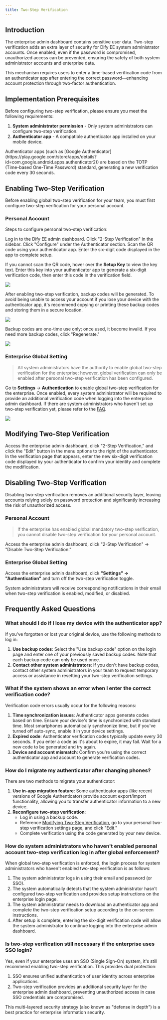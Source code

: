 ```yaml
---
title: Two-Step Verification
---
```


## Introduction

The enterprise admin dashboard contains sensitive user data. Two-step verification adds an extra layer of security for Dify EE system administrator accounts. Once enabled, even if the password is compromised, unauthorized access can be prevented, ensuring the safety of both system administrator accounts and enterprise data.

This mechanism requires users to enter a time-based verification code from an authenticator app after entering the correct password—enhancing account protection through two-factor authentication.

## Implementation Prerequisites

Before configuring two-step verification, please ensure you meet the following requirements:

1. **System administrator permission** - Only system administrators can configure two-step verification.
2. **Authenticator app** - A compatible authenticator app installed on your mobile device.

<Info>
Authenticator apps (such as [Google Authenticator](https://play.google.com/store/apps/details?id=com.google.android.apps.authenticator2)) are based on the TOTP (Time-based One-Time Password) standard, generating a new verification code every 30 seconds.
</Info>

## Enabling Two-Step Verification

Before enabling global two-step verification for your team, you must first configure two-step verification for your personal account.

### Personal Account

Steps to configure personal two-step verification:

<Steps>
  <Step title="Access Admin Dashboard">
    Log in to the Dify EE admin dashboard.
  </Step>
  <Step title="Open 2-Step Verification Settings">
    Click "2-Step Verification" in the sidebar.
  </Step>
  <Step title="Configure Authenticator">
    Click "Configure" under the Authenticator section.
  </Step>
  <Step title="Scan QR Code">
    Scan the QR code using your authenticator app.
  </Step>
  <Step title="Enter Verification Code">
    Enter the six-digit code displayed in the app to complete setup.
  </Step>
</Steps>

If you cannot scan the QR code, hover over the **Setup Key** to view the key text. Enter this key into your authenticator app to generate a six-digit verification code, then enter this code in the verification field.

![](https://assets-docs.dify.ai/2025/04/fd6b474384081f4079aa453c45c07562.png)

After enabling two-step verification, backup codes will be generated. To avoid being unable to access your account if you lose your device with the authenticator app, it's recommend copying or printing these backup codes and storing them in a secure location.

![](https://assets-docs.dify.ai/2025/04/2c88c1492bf9a079df9ad4a25e1923ac.png)

Backup codes are one-time use only; once used, it become invalid. If you need more backup codes, click "Regenerate."

![](https://assets-docs.dify.ai/2025/04/8313cf497c66cfef7dee2a4ae816c32b.png)

### Enterprise Global Setting

> All system administrators have the authority to enable global two-step verification for the enterprise; however, global verification can only be enabled after personal two-step verification has been configured.

Go to **Settings** → **Authentication** to enable global two-step verification for the enterprise. Once enabled, every system administrator will be required to provide an additional verification code when logging into the enterprise admin dashboard. If there are system administrators who haven't set up two-step verification yet, please refer to the [FAQ](#how-do-system-administrators-who-haven’t-enabled-personal-account-two-step-verification-log-in-after-global-enforcement%3F).

![](https://assets-docs.dify.ai/2025/04/1271b3b0e39558465dbb79b17d1a9721.png)

## Modifying Two-Step Verification

Access the enterprise admin dashboard, click "2-Step Verification," and click the "Edit" button in the menu options to the right of the authenticator. In the verification page that appears, enter the new six-digit verification code displayed by your authenticator to confirm your identity and complete the modification.

## Disabling Two-Step Verification

<Warning>
Disabling two-step verification removes an additional security layer, leaving accounts relying solely on password protection and significantly increasing the risk of unauthorized access.
</Warning>

### Personal Account

> If the enterprise has enabled global mandatory two-step verification, you cannot disable two-step verification for your personal account.

Access the enterprise admin dashboard, click "2-Step Verification" → "Disable Two-Step Verification."

### Enterprise Global Setting

Access the enterprise admin dashboard, click **"Settings" → "Authentication"** and turn off the two-step verification toggle.

<Note>
    System administrators will receive corresponding notifications in their email when two-step verification is enabled, modified, or disabled.
</Note>

## Frequently Asked Questions

### What should I do if I lose my device with the authenticator app?

If you've forgotten or lost your original device, use the following methods to log in:

1. **Use backup codes**: Select the "Use backup code" option on the login page and enter one of your previously saved backup codes. Note that each backup code can only be used once.
2. **Contact other system administrators**: If you don't have backup codes, contact other system administrators in your team to request temporary access or assistance in resetting your two-step verification settings.

### What if the system shows an error when I enter the correct verification code?

Verification code errors usually occur for the following reasons:

1. **Time synchronization issues**: Authenticator apps generate codes based on time. Ensure your device's time is synchronized with standard time. Most smartphones automatically synchronize time, but if you've turned off auto-sync, enable it in your device settings.
2. **Expired code**: Authenticator verification codes typically update every 30 seconds. If you enter a code as it's about to expire, it may fail. Wait for a new code to be generated and try again.
3. **Device and account mismatch**: Confirm you're using the correct authenticator app and account to generate verification codes.

### How do I migrate my authenticator after changing phones?

There are two methods to migrate your authenticator:

1. **Use in-app migration feature**: Some authenticator apps (like recent versions of Google Authenticator) provide account export/import functionality, allowing you to transfer authenticator information to a new device.
2. **Reconfigure two-step verification**:
   - Log in using a backup code.
   - Reference [Modifying Two-Step Verification](#modifying-two-step-verification), go to your personal two-step verification settings page, and click "Edit."
   - Complete verification using the code generated by your new device.

### How do system administrators who haven't enabled personal account two-step verification log in after global enforcement?

When global two-step verification is enforced, the login process for system administrators who haven't enabled two-step verification is as follows:

1. The system administrator logs in using their email and password (or SSO).
2. The system automatically detects that the system administrator hasn't configured two-step verification and provides setup instructions on the enterprise login page.
3. The system administrator needs to download an authenticator app and complete the two-step verification setup according to the on-screen instructions.
4. After setup is complete, entering the six-digit verification code will allow the system administrator to continue logging into the enterprise admin dashboard.

### Is two-step verification still necessary if the enterprise uses SSO login?

Yes, even if your enterprise uses an SSO (Single Sign-On) system, it's still recommend enabling two-step verification. This provides dual protection:

1. SSO ensures unified authentication of user identity across enterprise applications.
2. Two-step verification provides an additional security layer for the enterprise admin dashboard, preventing unauthorized access in case SSO credentials are compromised.

This multi-layered security strategy (also known as "defense in depth") is a best practice for enterprise information security.
